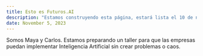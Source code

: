 ```yaml
---
title: Esto es Futuros.AI
description: "Estamos construyendo esta página, estará lista el 10 de noviembre de 2023."
date: November 5, 2023
---
```


Somos Maya y Carlos. Estamos preparando un taller para que las empresas puedan implementar Inteligencia Artificial sin crear problemas o caos.

